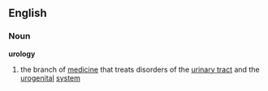 ==English==
===Noun===
{{wikipedia}}
'''urology'''
#{{medicine}} the branch of [[medicine]] that treats disorders of the [[urinary tract]] and the [[urogenital]] [[system]]